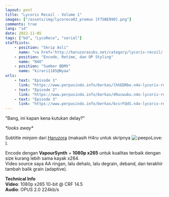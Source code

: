 ```yaml
---
layout: post
title: "Lycoris Recoil - Volume 1"
images: ["/assets/img/lycoreco02_premux [F75BE990].png"]
comments: true
lang: "id"
date: 2022-11-05
tags: ["bd", "LycoReco", "serial"]
staffLists:
    - position: "Skrip Asli"
      name: "<a href='http://haruzorasubs.net/category/lycoris-recoil/'>Haruzora</a>"
    - position: "Encode, Retime, dan OP Styling"
      name: "N4O"
    - position: "Sumber BDMV"
      name: "kirari1185@Nyaa"
urls:
    - text: "Episode 1"
      link: "https://www.perpusindo.info/berkas/lhhEDRbe.n4o-lycoris-recoil-01-bd-1080p-hevc-opus-c4820ffc-mkv"
    - text: "Episode 2"
      link: "https://www.perpusindo.info/berkas/d9ucwubu.n4o-lycoris-recoil-02-bd-1080p-hevc-opus-f22aef8b-mkv"
    - text: "Episode 3"
      link: "https://www.perpusindo.info/berkas/bcsrFQdS.n4o-lycoris-recoil-03-bd-1080p-hevc-opus-2fad00fa-mkv"
---
```


"Bang, ini kapan kena kutukan delay?"

*\*looks away\**

Subtitle *minjam* dari [Haruzora](http://haruzorasubs.net/category/lycoris-recoil/) (makasih H4ru untuk skripnya ![:peepoLove:](https://cdn.discordapp.com/emojis/528804898263924747.webp?size=24&quality=lossless)).

Encode dengan **VapourSynth** + **1080p x265** untuk kualitas terbaik dengan size kurang lebih sama kayak x264.<br/>
Video source saya AA ringan, lalu dehalo, lalu degrain, deband, dan terakhir tambah balik grain (adaptive).

**Technical Info**<br/>
**Video**: 1080p x265 10-bit @ CRF 14.5<br/>
**Audio**: OPUS 2.0 224kb/s
